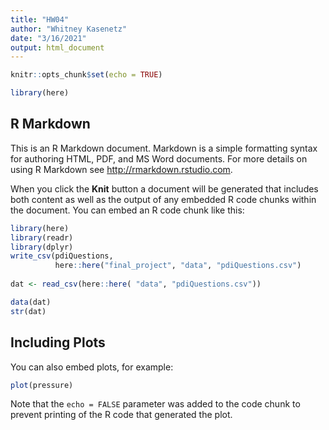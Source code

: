 ```yaml
---
title: "HW04"
author: "Whitney Kasenetz"
date: "3/16/2021"
output: html_document
---
```


```r
knitr::opts_chunk$set(echo = TRUE)

library(here)

```

## R Markdown

This is an R Markdown document. Markdown is a simple formatting syntax for authoring HTML, PDF, and MS Word documents. For more details on using R Markdown see <http://rmarkdown.rstudio.com>.

When you click the **Knit** button a document will be generated that includes both content as well as the output of any embedded R code chunks within the document. You can embed an R code chunk like this:

```r
library(here)
library(readr)
library(dplyr)
write_csv(pdiQuestions, 
          here::here("final_project", "data", "pdiQuestions.csv")
          
dat <- read_csv(here::here( "data", "pdiQuestions.csv"))

data(dat)
str(dat)

```

## Including Plots

You can also embed plots, for example:

```r
plot(pressure)
```

Note that the `echo = FALSE` parameter was added to the code chunk to prevent printing of the R code that generated the plot.

